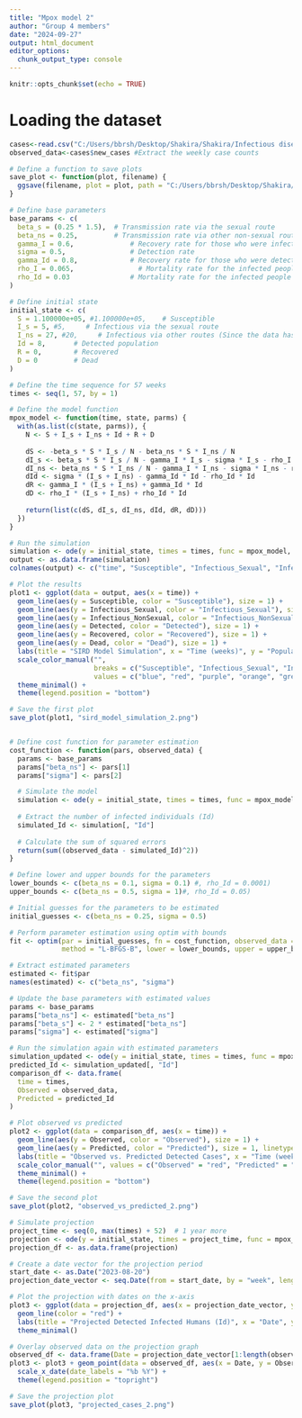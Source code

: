 ---
title: "Mpox model 2"
author: "Group 4 members"
date: "2024-09-27"
output: html_document
editor_options: 
  chunk_output_type: console
---

```{r setup, include=FALSE}
knitr::opts_chunk$set(echo = TRUE)
```





# Loading the dataset

```{r}
cases<-read.csv("C:/Users/bbrsh/Desktop/Shakira/Shakira/Infectious diseases modelling opportunity Kwame Nkuruma/Hands On/Group 4 things/MPox_docs/Shakira/mpox_2024.csv")
observed_data<-cases$new_cases #Extract the weekly case counts

```







```{r}

# Define a function to save plots
save_plot <- function(plot, filename) {
  ggsave(filename, plot = plot, path = "C:/Users/bbrsh/Desktop/Shakira/Shakira/Infectious diseases modelling opportunity Kwame Nkuruma/Hands On/Group_4/Plots", width = 8, height = 6)
}

# Define base parameters
base_params <- c(
  beta_s = (0.25 * 1.5),  # Transmission rate via the sexual route
  beta_ns = 0.25,         # Transmission rate via other non-sexual routes
  gamma_I = 0.6,              # Recovery rate for those who were infectious and remained in the general population
  sigma = 0.5,                # Detection rate
  gamma_Id = 0.8,             # Recovery rate for those who were detected
  rho_I = 0.065,                # Mortality rate for the infected people in the community
  rho_Id = 0.03               # Mortality rate for the infected people that were detected and isolated
)

# Define initial state
initial_state <- c(
  S = 1.100000e+05, #1.100000e+05,    # Susceptible
  I_s = 5, #5,     # Infectious via the sexual route
  I_ns = 27, #20,     # Infectious via other routes (Since the data has more of children, more children get it via other routes)
  Id = 8,       # Detected population
  R = 0,        # Recovered
  D = 0         # Dead
)

# Define the time sequence for 57 weeks
times <- seq(1, 57, by = 1)

# Define the model function
mpox_model <- function(time, state, parms) {
  with(as.list(c(state, parms)), {
    N <- S + I_s + I_ns + Id + R + D
    
    dS <- -beta_s * S * I_s / N - beta_ns * S * I_ns / N
    dI_s <- beta_s * S * I_s / N - gamma_I * I_s - sigma * I_s - rho_I * I_s
    dI_ns <- beta_ns * S * I_ns / N - gamma_I * I_ns - sigma * I_ns - rho_I * I_ns
    dId <- sigma * (I_s + I_ns) - gamma_Id * Id - rho_Id * Id
    dR <- gamma_I * (I_s + I_ns) + gamma_Id * Id
    dD <- rho_I * (I_s + I_ns) + rho_Id * Id
    
    return(list(c(dS, dI_s, dI_ns, dId, dR, dD)))
  })
}

# Run the simulation
simulation <- ode(y = initial_state, times = times, func = mpox_model, parms = base_params)
output <- as.data.frame(simulation)
colnames(output) <- c("time", "Susceptible", "Infectious_Sexual", "Infectious_NonSexual", "Detected", "Recovered", "Dead")

# Plot the results
plot1 <- ggplot(data = output, aes(x = time)) +
  geom_line(aes(y = Susceptible, color = "Susceptible"), size = 1) +
  geom_line(aes(y = Infectious_Sexual, color = "Infectious_Sexual"), size = 1) +
  geom_line(aes(y = Infectious_NonSexual, color = "Infectious_NonSexual"), size = 1) +
  geom_line(aes(y = Detected, color = "Detected"), size = 1) +
  geom_line(aes(y = Recovered, color = "Recovered"), size = 1) +
  geom_line(aes(y = Dead, color = "Dead"), size = 1) +
  labs(title = "SIRD Model Simulation", x = "Time (weeks)", y = "Population") +
  scale_color_manual("", 
                     breaks = c("Susceptible", "Infectious_Sexual", "Infectious_NonSexual", "Detected", "Recovered", "Dead"),
                     values = c("blue", "red", "purple", "orange", "green", "black")) +
  theme_minimal() +
  theme(legend.position = "bottom")

# Save the first plot
save_plot(plot1, "sird_model_simulation_2.png")


# Define cost function for parameter estimation
cost_function <- function(pars, observed_data) {
  params <- base_params
  params["beta_ns"] <- pars[1]
  params["sigma"] <- pars[2]

  # Simulate the model
  simulation <- ode(y = initial_state, times = times, func = mpox_model, parms = params)
  
  # Extract the number of infected individuals (Id)
  simulated_Id <- simulation[, "Id"]
  
  # Calculate the sum of squared errors
  return(sum((observed_data - simulated_Id)^2))
}

# Define lower and upper bounds for the parameters
lower_bounds <- c(beta_ns = 0.1, sigma = 0.1) #, rho_Id = 0.0001)
upper_bounds <- c(beta_ns = 0.5, sigma = 1)#, rho_Id = 0.05)

# Initial guesses for the parameters to be estimated
initial_guesses <- c(beta_ns = 0.25, sigma = 0.5)

# Perform parameter estimation using optim with bounds
fit <- optim(par = initial_guesses, fn = cost_function, observed_data = observed_data, 
             method = "L-BFGS-B", lower = lower_bounds, upper = upper_bounds, hessian = TRUE)

# Extract estimated parameters
estimated <- fit$par
names(estimated) <- c("beta_ns", "sigma")

# Update the base parameters with estimated values
params <- base_params
params["beta_ns"] <- estimated["beta_ns"]
params["beta_s"] <- 2 * estimated["beta_ns"]
params["sigma"] <- estimated["sigma"]

# Run the simulation again with estimated parameters
simulation_updated <- ode(y = initial_state, times = times, func = mpox_model, parms = params)
predicted_Id <- simulation_updated[, "Id"]
comparison_df <- data.frame(
  time = times,
  Observed = observed_data,
  Predicted = predicted_Id
)

# Plot observed vs predicted
plot2 <- ggplot(data = comparison_df, aes(x = time)) +
  geom_line(aes(y = Observed, color = "Observed"), size = 1) +
  geom_line(aes(y = Predicted, color = "Predicted"), size = 1, linetype = "dashed") +
  labs(title = "Observed vs. Predicted Detected Cases", x = "Time (weeks)", y = "Detected Cases") +
  scale_color_manual("", values = c("Observed" = "red", "Predicted" = "blue")) +
  theme_minimal() +
  theme(legend.position = "bottom")

# Save the second plot
save_plot(plot2, "observed_vs_predicted_2.png")

# Simulate projection
project_time <- seq(0, max(times) + 52)  # 1 year more
projection <- ode(y = initial_state, times = project_time, func = mpox_model, parms = params)
projection_df <- as.data.frame(projection)

# Create a date vector for the projection period
start_date <- as.Date("2023-08-20")
projection_date_vector <- seq.Date(from = start_date, by = "week", length.out = length(project_time))

# Plot the projection with dates on the x-axis
plot3 <- ggplot(data = projection_df, aes(x = projection_date_vector, y = Id)) +
  geom_line(color = "red") +
  labs(title = "Projected Detected Infected Humans (Id)", x = "Date", y = "Detected Cases") +
  theme_minimal()

# Overlay observed data on the projection graph
observed_df <- data.frame(Date = projection_date_vector[1:length(observed_data)], Observed = observed_data)
plot3 <- plot3 + geom_point(data = observed_df, aes(x = Date, y = Observed), color = "blue") +
  scale_x_date(date_labels = "%b %Y") +
  theme(legend.position = "topright")

# Save the projection plot
save_plot(plot3, "projected_cases_2.png")



```







